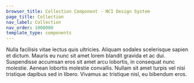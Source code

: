 ```yaml
---
browser_title: Collection Component - NCI Design System
page_title: Collection
nav_label: Collection
nav_order: 1000000
template_type: components
---
```


Nulla facilisis vitae lectus quis ultricies. Aliquam sodales scelerisque sapien et dictum.
Mauris eu nunc sit amet lorem blandit gravida et ac dui. Suspendisse accumsan eros sit
amet arcu lobortis, in consequat nunc molestie. Aenean lobortis molestie convallis.
Nullam sit amet turpis vel nisi tristique dapibus sed in libero.
Vivamus ac tristique nisl, eu bibendum eros.
